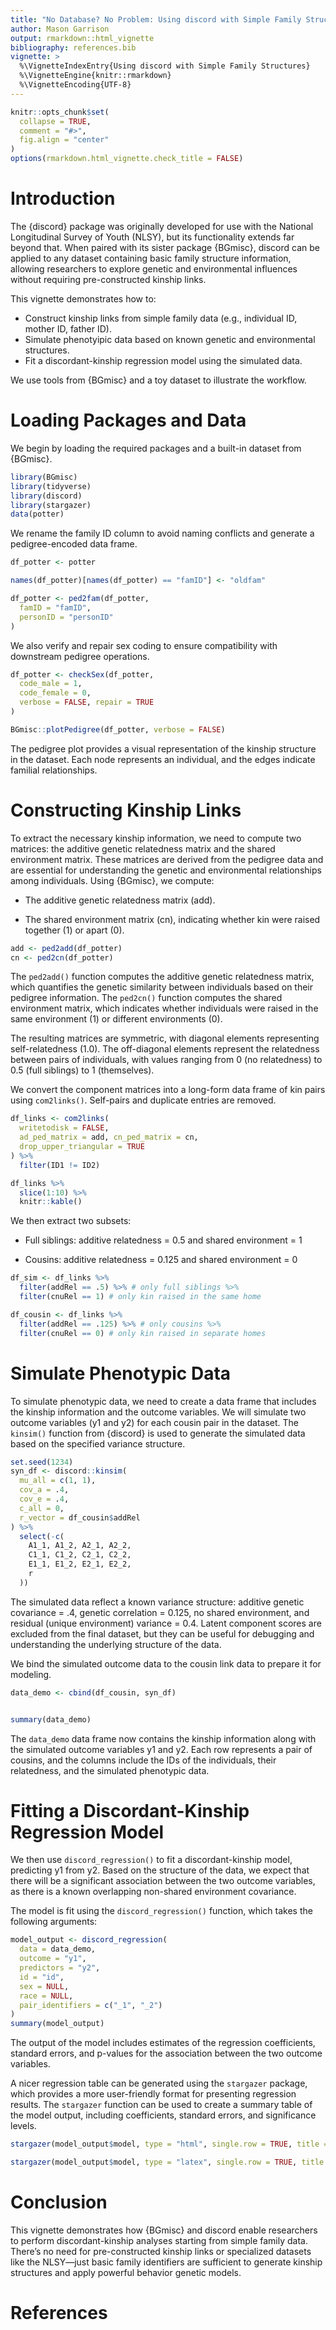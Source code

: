 ```yaml
---
title: "No Database? No Problem: Using discord with Simple Family Structures"
author: Mason Garrison
output: rmarkdown::html_vignette
bibliography: references.bib
vignette: >
  %\VignetteIndexEntry{Using discord with Simple Family Structures}
  %\VignetteEngine{knitr::rmarkdown}
  %\VignetteEncoding{UTF-8}
---
```



```r
knitr::opts_chunk$set(
  collapse = TRUE,
  comment = "#>",
  fig.align = "center"
)
options(rmarkdown.html_vignette.check_title = FALSE)
```


# Introduction

The {discord} package was originally developed for use with the National Longitudinal Survey of Youth (NLSY), but its functionality extends far beyond that. When paired with its sister package {BGmisc}, discord can be applied to any dataset containing basic family structure information, allowing researchers to explore genetic and environmental influences without requiring pre-constructed kinship links.


This vignette demonstrates how to:

- Construct kinship links from simple family data (e.g., individual ID, mother ID, father ID).
- Simulate phenotyipic data based on known genetic and environmental structures.
- Fit a discordant-kinship regression model using the simulated data.

We use tools from {BGmisc} and a toy dataset to illustrate the workflow.


# Loading Packages and Data

We begin by loading the required packages and a built-in dataset from {BGmisc}.


```r
library(BGmisc)
library(tidyverse)
library(discord)
library(stargazer)
data(potter)
```


We rename the family ID column to avoid naming conflicts and generate a pedigree-encoded data frame.

```r
df_potter <- potter

names(df_potter)[names(df_potter) == "famID"] <- "oldfam"

df_potter <- ped2fam(df_potter,
  famID = "famID",
  personID = "personID"
)
```


We also verify and repair sex coding to ensure compatibility with downstream pedigree operations.

```r
df_potter <- checkSex(df_potter,
  code_male = 1,
  code_female = 0,
  verbose = FALSE, repair = TRUE
)
```




```r
BGmisc::plotPedigree(df_potter, verbose = FALSE)
```

The pedigree plot provides a visual representation of the kinship structure in the dataset. Each node represents an individual, and the edges indicate familial relationships. 


# Constructing Kinship Links

To extract the necessary kinship information, we need to compute two matrices: the additive genetic relatedness matrix and the shared environment matrix. These matrices are derived from the pedigree data and are essential for understanding the genetic and environmental relationships among individuals.
Using {BGmisc}, we compute:

- The additive genetic relatedness matrix (add).

- The shared environment matrix (cn), indicating whether kin were raised together (1) or apart (0).


```r
add <- ped2add(df_potter)
cn <- ped2cn(df_potter)
```

The `ped2add()` function computes the additive genetic relatedness matrix, which quantifies the genetic similarity between individuals based on their pedigree information. The `ped2cn()` function computes the shared environment matrix, which indicates whether individuals were raised in the same environment (1) or different environments (0).

The resulting matrices are symmetric, with diagonal elements representing self-relatedness (1.0). The off-diagonal elements represent the relatedness between pairs of individuals, with values ranging from 0 (no relatedness) to 0.5 (full siblings) to 1 (themselves).

We convert the component matrices into a long-form data frame of kin pairs using `com2links()`. Self-pairs and duplicate entries are removed.


```r
df_links <- com2links(
  writetodisk = FALSE,
  ad_ped_matrix = add, cn_ped_matrix = cn,
  drop_upper_triangular = TRUE
) %>%
  filter(ID1 != ID2)

df_links %>%
  slice(1:10) %>%
  knitr::kable()
```



We then extract two subsets:

- Full siblings: additive relatedness = 0.5 and shared environment = 1

- Cousins: additive relatedness = 0.125 and shared environment = 0

```r
df_sim <- df_links %>%
  filter(addRel == .5) %>% # only full siblings %>%
  filter(cnuRel == 1) # only kin raised in the same home

df_cousin <- df_links %>%
  filter(addRel == .125) %>% # only cousins %>%
  filter(cnuRel == 0) # only kin raised in separate homes
```


# Simulate Phenotypic Data

To simulate phenotypic data, we need to create a data frame that includes the kinship information and the outcome variables. We will simulate two outcome variables (y1 and y2) for each cousin pair in the dataset. The `kinsim()` function from {discord} is used to generate the simulated data based on the specified variance structure.



```r
set.seed(1234)
syn_df <- discord::kinsim(
  mu_all = c(1, 1),
  cov_a = .4,
  cov_e = .4,
  c_all = 0,
  r_vector = df_cousin$addRel
) %>%
  select(-c(
    A1_1, A1_2, A2_1, A2_2,
    C1_1, C1_2, C2_1, C2_2,
    E1_1, E1_2, E2_1, E2_2,
    r
  ))
```

The simulated data reflect a known variance structure: additive genetic covariance = .4, genetic correlation = 0.125, no shared environment, and residual (unique environment) variance = 0.4. Latent component scores are excluded from the final dataset, but they can be useful for debugging and understanding the underlying structure of the data.

We bind the simulated outcome data to the cousin link data to prepare it for modeling.

```r
data_demo <- cbind(df_cousin, syn_df)


summary(data_demo)
```

The `data_demo` data frame now contains the kinship information along with the simulated outcome variables y1 and y2. Each row represents a pair of cousins, and the columns include the IDs of the individuals, their relatedness, and the simulated phenotypic data.


# Fitting a Discordant-Kinship Regression Model

We then use `discord_regression()` to fit a discordant-kinship model, predicting y1 from y2. Based on the structure of the data, we expect that there will be a significant association between the two outcome variables, as there is a known overlapping non-shared environment covariance.

The model is fit using the `discord_regression()` function, which takes the following arguments:

```r
model_output <- discord_regression(
  data = data_demo,
  outcome = "y1",
  predictors = "y2",
  id = "id",
  sex = NULL,
  race = NULL,
  pair_identifiers = c("_1", "_2")
)
summary(model_output)
```

The output of the model includes estimates of the regression coefficients, standard errors, and p-values for the association between the two outcome variables.


A nicer regression table can be generated using the `stargazer` package, which provides a more user-friendly format for presenting regression results. The `stargazer` function can be used to create a summary table of the model output, including coefficients, standard errors, and significance levels.

```r
stargazer(model_output$model, type = "html", single.row = TRUE, title = "Discordant Kinship Regression Results", align = TRUE)
```


```r
stargazer(model_output$model, type = "latex", single.row = TRUE, title = "Discordant Kinship Regression Results", align = TRUE)
```  

# Conclusion

This vignette demonstrates how {BGmisc} and discord enable researchers to perform discordant-kinship analyses starting from simple family data. There’s no need for pre-constructed kinship links or specialized datasets like the NLSY—just basic family identifiers are sufficient to generate kinship structures and apply powerful behavior genetic models.



# References
